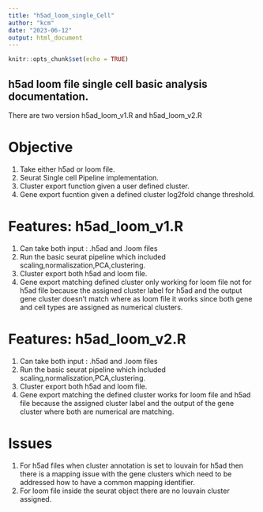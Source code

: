 ```yaml
---
title: "h5ad_loom_single_Cell"
author: "kcm"
date: "2023-06-12"
output: html_document
---
```


```r
knitr::opts_chunk$set(echo = TRUE)
```

## h5ad loom file single cell basic analysis documentation.

There are two version h5ad_loom_v1.R and h5ad_loom_v2.R

# Objective
1. Take either h5ad or loom file.
2. Seurat Single cell Pipeline implementation.
3. Cluster export function given a user defined cluster.
4. Gene export fucntion given a defined cluster log2fold change threshold.


# Features: h5ad_loom_v1.R

1. Can take both input : .h5ad and .loom files
2. Run the basic seurat pipeline which included scaling,normaliszation,PCA,clustering.
3. Cluster export both h5ad and loom file.
4. Gene export matching defined cluster only working for loom file not for h5ad file because the assigned cluster label for h5ad and the output gene cluster doesn't match where as loom file it works since both gene and cell types are assigned as numerical clusters.


# Features: h5ad_loom_v2.R

1. Can take both input : .h5ad and .loom files
2. Run the basic seurat pipeline which included scaling,normaliszation,PCA,clustering.
3. Cluster export both h5ad and loom file.
4. Gene export matching the defined cluster works for loom file and h5ad file because the assigned cluster label and the output of the gene cluster where both are numerical are matching.

# Issues

1. For h5ad files when cluster annotation is set to louvain for h5ad then there is a mapping issue with the gene clusters which need to be addressed how to have a common mapping identifier.
2. For loom file inside the seurat object there are no louvain cluster assigned.




